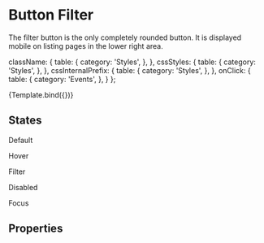 <!--- ButtonFilter.stories.mdx --->



<Meta title="Components/Actions/Button Filter" component={ButtonFilter} />

# Button Filter
The filter button is the only completely rounded button. It is displayed mobile on listing pages in the lower right area. 


  className: {
    table: {
      category: 'Styles',
    },
  },
  cssStyles: {
    table: {
      category: 'Styles',
    },
  },
  cssInternalPrefix: {
    table: {
      category: 'Styles',
    },
  },
  onClick: {
    table: {
      category: 'Events',
    },
  }
};

<Canvas>
  <Story 
    name="Button\ Filter" 
    args={{ 
      children: 'Primary Button',
      disabled: false,
      filter: false
    }}
    argTypes={argTypes}
  >
    {Template.bind({})}
  </Story>
</Canvas>

## States
<Preview>
  <div>
    <ButtonFilter />
    <p>Default</p>
    <ButtonFilter className="hover" />
    <p>Hover</p>
    <ButtonFilter filter={true} />
    <p>Filter</p>
    <ButtonFilter disabled={true} />
    <p>Disabled</p>
    <ButtonFilter className="focus" />
    <p>Focus</p>
  </div>
</Preview>

## Properties

<ArgsTable of={ButtonFilter} />